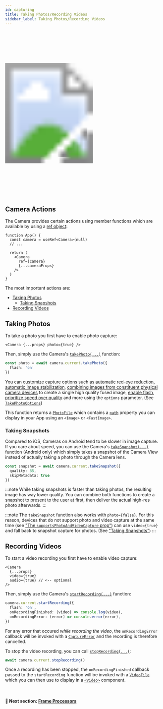```yaml
---
id: capturing
title: Taking Photos/Recording Videos
sidebar_label: Taking Photos/Recording Videos
---
```



<div>
  <svg xmlns="http://www.w3.org/2000/svg" width="283" height="535" style={{ float: 'right' }}>
    <image href={useBaseUrl("img/demo_capture.gif")} x="18" y="33" width="247" height="469"  />
    <image href={useBaseUrl("img/frame.png")} width="283" height="535" />
  </svg>
</div>

## Camera Actions

The Camera provides certain actions using member functions which are available by using a [ref object](https://reactjs.org/docs/refs-and-the-dom.html):

```tsx
function App() {
  const camera = useRef<Camera>(null)
  // ...

  return (
    <Camera
      ref={camera}
      {...cameraProps}
    />
  )
}
```

The most important actions are:

* [Taking Photos](#taking-photos)
  - [Taking Snapshots](#taking-snapshots)
* [Recording Videos](#recording-videos)

## Taking Photos

To take a photo you first have to enable photo capture:

```tsx
<Camera {...props} photo={true} />
```

Then, simply use the Camera's [`takePhoto(...)`](../api/classes/camera.camera-1#takephoto) function:

```ts
const photo = await camera.current.takePhoto({
  flash: 'on'
})
```

You can customize capture options such as [automatic red-eye reduction](../api/interfaces/photofile.takephotooptions#enableautoredeyereduction), [automatic image stabilization](../api/interfaces/photofile.takephotooptions#enableautostabilization), [combining images from constituent physical camera devices](../api/interfaces/photofile.takephotooptions#enablevirtualdevicefusion) to create a single high quality fused image, [enable flash](../api/interfaces/photofile.takephotooptions#flash), [prioritize speed over quality](../api/interfaces/photofile.takephotooptions#qualityprioritization) and more using the `options` parameter. (See [`TakePhotoOptions`](../api/interfaces/photofile.takephotooptions))

This function returns a [`PhotoFile`](../api/interfaces/photofile.photofile-1) which contains a [`path`](../api/interfaces/photofile.photofile-1#path) property you can display in your App using an `<Image>` or `<FastImage>`.

### Taking Snapshots

Compared to iOS, Cameras on Android tend to be slower in image capture. If you care about speed, you can use the Camera's [`takeSnapshot(...)`](../api/classes/camera.camera-1#takesnapshot) function (Android only) which simply takes a snapshot of the Camera View instead of actually taking a photo through the Camera lens.

```ts
const snapshot = await camera.current.takeSnapshot({
  quality: 85,
  skipMetadata: true
})
```

:::note
While taking snapshots is faster than taking photos, the resulting image has way lower quality. You can combine both functions to create a snapshot to present to the user at first, then deliver the actual high-res photo afterwards.
:::

:::note
The `takeSnapshot` function also works with `photo={false}`. For this reason, devices that do not support photo and video capture at the same time (see ["The `supportsPhotoAndVideoCapture` prop"](/docs/guides/devices/#the-supportsphotoandvideocapture-prop)) can use `video={true}` and fall back to snapshot capture for photos. (See ["Taking Snapshots"](/docs/guides/capturing#taking-snapshots))
:::

## Recording Videos

To start a video recording you first have to enable video capture:

```tsx
<Camera
  {...props}
  video={true}
  audio={true} // <-- optional
/>
```

Then, simply use the Camera's [`startRecording(...)`](../api/classes/camera.camera-1#startrecording) function:

```ts
camera.current.startRecording({
  flash: 'on',
  onRecordingFinished: (video) => console.log(video),
  onRecordingError: (error) => console.error(error),
})
```

For any error that occured _while recording the video_, the `onRecordingError` callback will be invoked with a [`CaptureError`](../api/classes/cameraerror.cameracaptureerror) and the recording is therefore cancelled.

To stop the video recording, you can call [`stopRecording(...)`](../api/classes/camera.camera-1#stoprecording):

```ts
await camera.current.stopRecording()
```

Once a recording has been stopped, the `onRecordingFinished` callback passed to the `startRecording` function will be invoked with a [`VideoFile`](../api/interfaces/videofile.videofile-1) which you can then use to display in a [`<Video>`](https://github.com/react-native-video/react-native-video) component.

<br />

#### 🚀 Next section: [Frame Processors](frame-processors)
